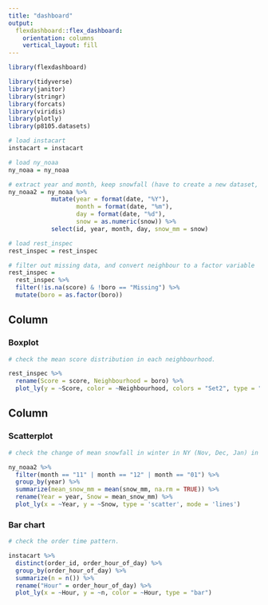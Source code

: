 ```yaml
---
title: "dashboard"
output: 
  flexdashboard::flex_dashboard:
    orientation: columns
    vertical_layout: fill
---
```


```r
library(flexdashboard)
```

```r
library(tidyverse)
library(janitor)
library(stringr)
library(forcats)
library(viridis)
library(plotly)
library(p8105.datasets)
```


```r

# load instacart
instacart = instacart

# load ny_noaa
ny_noaa = ny_noaa

# extract year and month, keep snowfall (have to create a new dataset, due to the error)
ny_noaa2 = ny_noaa %>% 
            mutate(year = format(date, "%Y"),
                   month = format(date, "%m"),
                   day = format(date, "%d"),
                   snow = as.numeric(snow)) %>% 
            select(id, year, month, day, snow_mm = snow)

# load rest_inspec
rest_inspec = rest_inspec

# filter out missing data, and convert neighbour to a factor variable
rest_inspec = 
  rest_inspec %>% 
  filter(!is.na(score) & !boro == "Missing") %>% 
  mutate(boro = as.factor(boro))

```

Column {data-width=650}
-----------------------------------------------------------------------

### Boxplot

```r

# check the mean score distribution in each neighbourhood.

rest_inspec %>% 
  rename(Score = score, Neighbourhood = boro) %>% 
  plot_ly(y = ~Score, color = ~Neighbourhood, colors = "Set2", type = "box")

```

Column {data-width=350}
-----------------------------------------------------------------------

### Scatterplot

```r

# check the change of mean snowfall in winter in NY (Nov, Dec, Jan) in each year.

ny_noaa2 %>% 
  filter(month == "11" | month == "12" | month == "01") %>% 
  group_by(year) %>% 
  summarize(mean_snow_mm = mean(snow_mm, na.rm = TRUE)) %>% 
  rename(Year = year, Snow = mean_snow_mm) %>% 
  plot_ly(x = ~Year, y = ~Snow, type = 'scatter', mode = 'lines')

```


### Bar chart

```r

# check the order time pattern.

instacart %>% 
  distinct(order_id, order_hour_of_day) %>% 
  group_by(order_hour_of_day) %>% 
  summarize(n = n()) %>% 
  rename("Hour" = order_hour_of_day) %>% 
  plot_ly(x = ~Hour, y = ~n, color = ~Hour, type = "bar")

```





